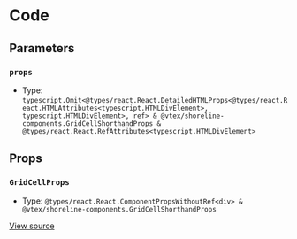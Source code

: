 # Code

## Parameters

### `props`

- Type: `typescript.Omit<@types/react.React.DetailedHTMLProps<@types/react.React.HTMLAttributes<typescript.HTMLDivElement>, typescript.HTMLDivElement>, ref> & @vtex/shoreline-components.GridCellShorthandProps & @types/react.React.RefAttributes<typescript.HTMLDivElement>`

## Props

### `GridCellProps`

- Type: `@types/react.React.ComponentPropsWithoutRef<div> & @vtex/shoreline-components.GridCellShorthandProps`

[View source](https://github.com/vtex/shoreline/blob/4b310ee4d/packages/components/src/grid/grid-cell.tsx#L6)
